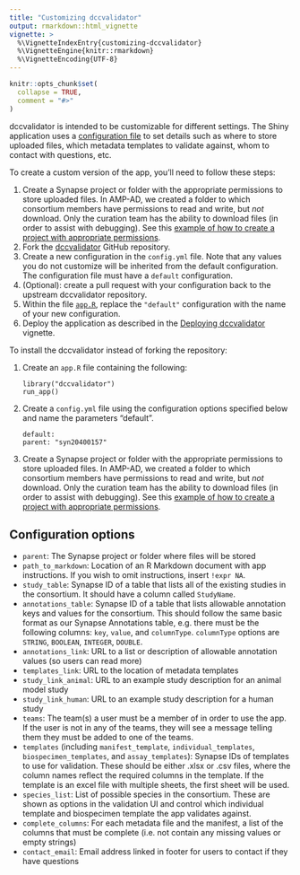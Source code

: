 ```yaml
---
title: "Customizing dccvalidator"
output: rmarkdown::html_vignette
vignette: >
  %\VignetteIndexEntry{customizing-dccvalidator}
  %\VignetteEngine{knitr::rmarkdown}
  %\VignetteEncoding{UTF-8}
---
```


```r
knitr::opts_chunk$set(
  collapse = TRUE,
  comment = "#>"
)
```

dccvalidator is intended to be customizable for different settings. The Shiny
application uses a [configuration file](https://github.com/Sage-Bionetworks/dccvalidator/blob/master/config.yml)
to set details such as where to store uploaded files, which metadata templates
to validate against, whom to contact with questions, etc.

To create a custom version of the app, you'll need to follow these steps:

1. Create a Synapse project or folder with the appropriate permissions to store
   uploaded files. In AMP-AD, we created a folder to which consortium members
   have permissions to read and write, but *not* download. Only the curation
   team has the ability to download files (in order to assist with debugging).
   See this
   [example of how to create a project with appropriate permissions](https://github.com/Sage-Bionetworks/dccvalidator/blob/master/inst/app/create_project.R).
1. Fork the [dccvalidator](https://github.com/Sage-Bionetworks/dccvalidator/blob/master/config.yml)
   GitHub repository.
1. Create a new configuration in the `config.yml` file. Note that any values you
   do not customize will be inherited from the default configuration. The configuration file must have a `default` configuration.
1. (Optional): create a pull request with your configuration back to the
   upstream dccvalidator repository.
1. Within the file [`app.R`](https://github.com/Sage-Bionetworks/dccvalidator/blob/master/app.R),
   replace the `"default"` configuration with the name of your new 
   configuration.
1. Deploy the application as described in the 
   [Deploying dccvalidator](https://sage-bionetworks.github.io/dccvalidator/articles/deploying-dccvalidator.html) 
   vignette.

To install the dccvalidator instead of forking the repository:

1. Create an `app.R` file containing the following:

    ```
    library("dccvalidator")
    run_app()
    ```
    
1. Create a `config.yml` file using the configuration options specified below and name the parameters "default".
    
    ```
    default:
    parent: "syn20400157"
    ```
    
1. Create a Synapse project or folder with the appropriate permissions to store
   uploaded files. In AMP-AD, we created a folder to which consortium members
   have permissions to read and write, but *not* download. Only the curation
   team has the ability to download files (in order to assist with debugging).
   See this
   [example of how to create a project with appropriate permissions](https://github.com/Sage-Bionetworks/dccvalidator/blob/master/inst/app/create_project.R).
   
## Configuration options

* `parent`: The Synapse project or folder where files will be stored
* `path_to_markdown`: Location of an R Markdown document with app instructions. If you wish to omit instructions, insert `!expr NA`.
* `study_table`: Synapse ID of a table that lists all of the existing studies in
  the consortium. It should have a column called `StudyName`.
* `annotations_table`: Synapse ID of a table that lists allowable annotation
  keys and values for the consortium. This should follow the same basic format
  as our Synapse Annotations table, e.g. there must be the following columns:
  `key`, `value`, and `columnType`. `columnType` options are `STRING`,
  `BOOLEAN`, `INTEGER`, `DOUBLE`.
* `annotations_link`: URL to a list or description of allowable annotation
  values (so users can read more)
* `templates_link`: URL to the location of metadata templates
* `study_link_animal`: URL to an example study description for an animal model
  study
* `study_link_human`: URL to an example study description for a human study
* `teams`: The team(s) a user must be a member of in order to use the app. If
  the user is not in any of the teams, they will see a message telling them they
  must be added to one of the teams.
* `templates` (including `manifest_template`, `individual_templates`,
  `biospecimen_templates`, and `assay_templates`): Synapse IDs of templates to
  use for validation. These should be either .xlsx or .csv files, where the
  column names reflect the required columns in the template. If the template is
  an excel file with multiple sheets, the first sheet will be used.
* `species_list`: List of possible species in the consortium. These are shown as
  options in the validation UI and control which individual template and
  biospecimen template the app validates against.
* `complete_columns`: For each metadata file and the manifest, a list of the
  columns that must be complete (i.e. not contain any missing values or empty
  strings)
* `contact_email`: Email address linked in footer for users to contact if they
  have questions

